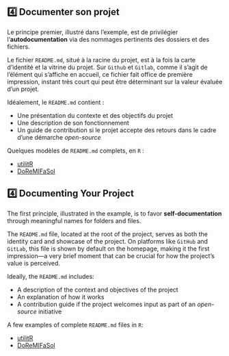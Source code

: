:::: {.content-visible when-profile="fr"}

# 4️⃣ Documenter son projet

Le principe premier, illustré dans l'exemple, est de privilégier l'__autodocumentation__ via des nommages pertinents des dossiers et des fichiers.

Le fichier `README.md`, situé à la racine du projet, est à la fois la carte d'identité et la vitrine du projet. Sur `Github` et `Gitlab`, comme il s'agit de l'élément qui s'affiche en accueil, ce fichier fait office de première impression, instant très court qui peut être déterminant sur la valeur évaluée d'un projet.

Idéalement, le `README.md` contient :

- Une présentation du contexte et des objectifs du projet
- Une description de son fonctionnement
- Un guide de contribution si le projet accepte des retours dans le cadre d'une démarche *open-source*

::: {.callout-note}

Quelques modèles de `README.md` complets, en `R` :

- [utilitR](https://github.com/InseeFrLab/utilitR/blob/master/README.md)
- [DoReMIFaSol](https://github.com/InseeFrLab/DoReMIFaSol)

:::

::::

:::: {.content-visible when-profile="en"}

# 4️⃣ Documenting Your Project

The first principle, illustrated in the example, is to favor __self-documentation__ through meaningful names for folders and files.

The `README.md` file, located at the root of the project, serves as both the identity card and showcase of the project. On platforms like `GitHub` and `GitLab`, this file is shown by default on the homepage, making it the first impression—a very brief moment that can be crucial for how the project's value is perceived.

Ideally, the `README.md` includes:

- A description of the context and objectives of the project
- An explanation of how it works
- A contribution guide if the project welcomes input as part of an *open-source* initiative

::: {.callout-note}

A few examples of complete `README.md` files in `R`:

- [utilitR](https://github.com/InseeFrLab/utilitR/blob/master/README.md)
- [DoReMIFaSol](https://github.com/InseeFrLab/DoReMIFaSol)

:::

::::
